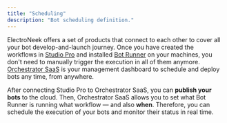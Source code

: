 ```yaml
---
title: "Scheduling"
description: "Bot scheduling definition."
---
```

ElectroNeek offers a set of products that connect to each other to cover all your bot develop-and-launch journey. Once you have created the workflows in [Studio Pro](/docs/studio-pro)
 and installed [Bot Runner](/docs/bot-runner-1)
 on your machines, you don't need to manually trigger the execution in all of them anymore. [Orchestrator SaaS](/docs/orchestrator)
 is your management dashboard to schedule and deploy bots any time, from anywhere.

After connecting Studio Pro to Orchestrator SaaS, you can **publish your bots** to the cloud. Then, Orchestrator SaaS allows you to set what Bot Runner is running what workflow — and also **when**. Therefore, you can schedule the execution of your bots and monitor their status in real time.

